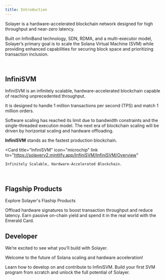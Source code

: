 ```yaml
---
title: Introduction
---
```


Solayer is a hardware-accelerated blockchain network designed for high throughput and near-zero latency. 

Built on InfiniBand technology, SDN, RDMA, and a multi-executor model, Solayer’s primary goal is to scale the Solana Virtual Machine (SVM) while providing enhanced capabilities for securing block space and prioritizing transaction inclusion.

<br />

## InfiniSVM

InfiniSVM is an infinitely scalable, hardware-accelerated blockchain capable of reaching unprecedented throughput. 

It is designed to handle 1 million transactions per second (TPS) and match 1 million orders.  

Software scaling has reached its limit due to bandwidth constraints and the single-threaded execution model. 
The next era of blockchain scaling will be driven by horizontal scaling and hardware offloading.  



**InfiniSVM** stands as the fastest production blockchain.

  <Card
    title="InfiniSVM"
    icon="microchip"
    link to="https://solayerv2.mintlify.app/InfiniSVM/InfiniSVM/Overview"
  >
    Infinitely Scalable, Hardware-Accelerated Blockchain.
  </Card>

<br />

## Flagship Products

Explore Solayer's Flaship Products

<CardGroup cols={2}>
  <Card
    title="sSOL & MegaValidator"
    icon="circle-nodes"
    href="https://solayerv2.mintlify.app/Flagship_Product/sSOL/Overview"
  >
    Offload hardware signatures to boost transaction throughput and reduce latency.
  </Card>
  <Card
    title="sUSD & Emerald Card"
    icon="coins"
    href="https://solayerv2.mintlify.app/Flagship_Product/sUSD/Yield-Bearing_Stablecoin/What_is_sUSD"
  >
    Earn passive on-chain yield and spend it in the real world with the Emerald Card.
  </Card>
</CardGroup>

<br />

## Developer

We’re excited to see what you’ll build with Solayer. 

Welcome to the future of Solana scaling and hardware acceleration!

<CardGroup cols={2}>
  <Card
    title="Developer Tools"
    icon="screwdriver-wrench"
    href="https://solayerv2.mintlify.app/Developers/Developer_Tools/Transacion_Acceleration"
  >
    Learn how to develop on and contribute to InfiniSVM.
  </Card>
  <Card
    title="Learn SVM"
    icon="graduation-cap"
    href="https://solayerv2.mintlify.app/Developers/Learn_SVM/Guideline"
  >
    Build your first SVM program from scratch and unlock the full potential of Solayer.
  </Card>
</CardGroup>


